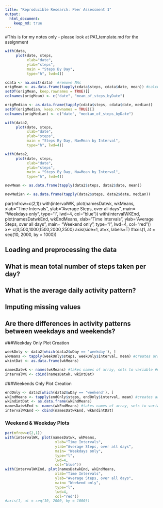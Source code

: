 ```yaml
---
title: "Reproducible Research: Peer Assessment 1"
output: 
  html_document:
    keep_md: true
---
```



#This is for my notes only - please look at PA1_template.md for the assignment


```r
with(data, 
     plot(date, steps, 
          xlab="date",
          ylab="steps",
          main = "Steps By Day",
          type="h", lwd=4))
```





```r
cdata <- na.omit(data)  #remove NAs
origMean <- as.data.frame(tapply(cdata$steps, cdata$date, mean)) #calculate mean, by date
setDT(origMean, keep.rownames = TRUE)[]
colnames(origMean) <- c("date", "mean_of_steps_byDate")

```




```r
origMedian <- as.data.frame(tapply(cdata$steps, cdata$date, median))
setDT(origMedian, keep.rownames = TRUE)[]
colnames(origMedian) <- c("date", "median_of_steps_byDate")
```


```r
with(data2, 
     plot(date, steps, 
          xlab="date",
          ylab="steps",
          main = "Steps By Day, Na=Mean by Interval",
          type="h", lwd=4))
```


```r
with(data2, 
     plot(date, steps, 
          xlab="date",
          ylab="steps",
          main = "Steps By Day, Na=Mean by Interval",
          type="h", lwd=4))
```


```r
newMean <- as.data.frame(tapply(data2$steps, data2$date, mean))

```
```r
newMedian <- as.data.frame(tapply(data2$steps, data2$date, median))

```




par(mfrow=c(2,1))
with(intervalWK, plot(namesDatwk, wkMeans, 
                       xlab="Time Intervals", 
                       ylab="Average Steps, over all days",
                       main= "Weekdays only", 
                       type="l", 
                       lwd=4, 
                       col="blue"))
with(intervalWKEnd, plot(namesDatwkEnd, wkEndMeans, 
                       xlab="Time Intervals", 
                       ylab="Average Steps, over all days",
                       main= "Weekend only", 
                       type="l", 
                       lwd=4, 
                       col="red"))
x<- c(0,500,1000,1500,2000,2500)
axis(side=1, at=x, labels=T)
#axis(1, at = seq(10, 2000, by = 1000))


## Loading and preprocessing the data



## What is mean total number of steps taken per day?



## What is the average daily activity pattern?



## Imputing missing values



## Are there differences in activity patterns between weekdays and weekends?


###Weekday Only Plot Creation
```r
weekOnly <- data2[which(data2$wDay == 'weekday'), ]
wkMeans <- tapply(weekOnly$steps, weekOnly$interval, mean) #creates array of intervals and their means
wkintDat <- as.data.frame(wkMeans)

namesDatwk <- names(wkMeans) #takes names of array, sets to variable #must be a faster way to do this
intervalWK <- cbind(namesDatwk, wkintDat)
```

###Weekends Only Plot Creation
```r
endOnly <- data2[which(data2$wDay == 'weekend'), ]
wkEndMeans <- tapply(endOnly$steps, endOnly$interval, mean) #creates array of intervals and their means
wkEndintDat <- as.data.frame(wkEndMeans)
namesDatwkEnd <- names(wkEndMeans) #takes names of array, sets to variable #must be a faster way to do this
intervalWKEnd <- cbind(namesDatwkEnd, wkEndintDat)
```

### Weekend & Weekday Plots
```r
par(mfrow=c(2,1))
with(intervalWK, plot(namesDatwk, wkMeans, 
                       xlab="Time Intervals", 
                       ylab="Average Steps, over all days",
                       main= "Weekdays only", 
                       type="l", 
                       lwd=4, 
                       col="blue"))
with(intervalWKEnd, plot(namesDatwkEnd, wkEndMeans, 
                       xlab="Time Intervals", 
                       ylab="Average Steps, over all days",
                       main= "Weekend only", 
                       type="l", 
                       lwd=4, 
                       col="red"))
#axis(1, at = seq(10, 2000, by = 1000))
```
